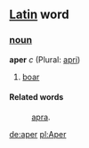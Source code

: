==[[Latin]] word==
===[[noun]]===
'''aper''' ''c'' (Plural: [[apri]])

# [[boar]]
====Related words====
: [[apra]].

[[de:aper]]
[[pl:Aper]]
